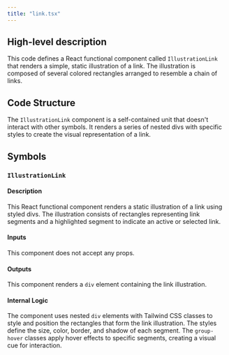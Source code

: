 ```yaml
---
title: "link.tsx"
---
```


## High-level description
This code defines a React functional component called `IllustrationLink` that renders a simple, static illustration of a link. The illustration is composed of several colored rectangles arranged to resemble a chain of links.

## Code Structure
The `IllustrationLink` component is a self-contained unit that doesn't interact with other symbols. It renders a series of nested divs with specific styles to create the visual representation of a link.

## Symbols

### `IllustrationLink`
#### Description
This React functional component renders a static illustration of a link using styled divs. The illustration consists of rectangles representing link segments and a highlighted segment to indicate an active or selected link.

#### Inputs
This component does not accept any props.

#### Outputs
This component renders a `div` element containing the link illustration.

#### Internal Logic
The component uses nested `div` elements with Tailwind CSS classes to style and position the rectangles that form the link illustration. The styles define the size, color, border, and shadow of each segment. The `group-hover` classes apply hover effects to specific segments, creating a visual cue for interaction. 
